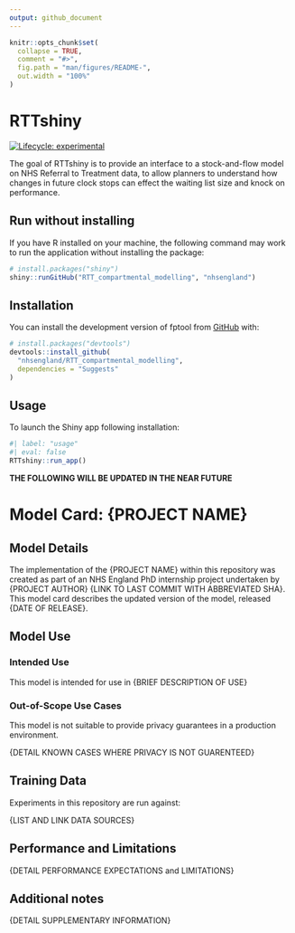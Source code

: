```yaml
---
output: github_document
---
```


<!-- README.md is generated from README.Rmd. Please edit that file -->

```r
knitr::opts_chunk$set(
  collapse = TRUE,
  comment = "#>",
  fig.path = "man/figures/README-",
  out.width = "100%"
)
```

# RTTshiny

<!-- badges: start -->
[![Lifecycle: experimental](https://img.shields.io/badge/lifecycle-experimental-orange.svg)](https://lifecycle.r-lib.org/articles/stages.html#experimental)
<!-- badges: end -->

The goal of RTTshiny is to provide an interface to a stock-and-flow model on NHS Referral to Treatment data, to allow planners to understand how changes in future clock stops can effect the waiting list size and knock on performance.

## Run without installing

If you have R installed on your machine, the following command may work to run the application without installing the package:

``` r
# install.packages("shiny")
shiny::runGitHub("RTT_compartmental_modelling", "nhsengland")
```

## Installation

You can install the development version of fptool from [GitHub](https://github.com/) with:

``` r
# install.packages("devtools")
devtools::install_github(
  "nhsengland/RTT_compartmental_modelling",
  dependencies = "Suggests"
)
```

## Usage

To launch the Shiny app following installation:

```r
#| label: "usage"
#| eval: false
RTTshiny::run_app()
```







**THE FOLLOWING WILL BE  UPDATED IN THE NEAR FUTURE**

# Model Card: {PROJECT NAME}


## Model Details

The implementation of the {PROJECT NAME} within this repository was created as part of an NHS England PhD internship project undertaken by {PROJECT AUTHOR} {LINK TO LAST COMMIT WITH ABBREVIATED SHA}. This model card describes the updated version of the model, released {DATE OF RELEASE}.

## Model Use

### Intended Use

This model is intended for use in {BRIEF DESCRIPTION OF USE}


### Out-of-Scope Use Cases

This model is not suitable to provide privacy guarantees in a production environment.

{DETAIL KNOWN CASES WHERE PRIVACY IS NOT GUARENTEED}

## Training Data

Experiments in this repository are run against: 

{LIST AND LINK DATA SOURCES}

## Performance and Limitations

{DETAIL PERFORMANCE EXPECTATIONS and LIMITATIONS}

## Additional notes

{DETAIL SUPPLEMENTARY INFORMATION}
